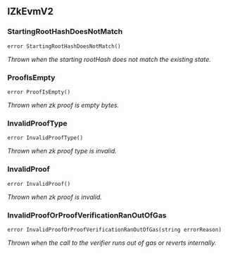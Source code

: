 ## IZkEvmV2

### StartingRootHashDoesNotMatch

```solidity
error StartingRootHashDoesNotMatch()
```

_Thrown when the starting rootHash does not match the existing state._

### ProofIsEmpty

```solidity
error ProofIsEmpty()
```

_Thrown when zk proof is empty bytes._

### InvalidProofType

```solidity
error InvalidProofType()
```

_Thrown when zk proof type is invalid._

### InvalidProof

```solidity
error InvalidProof()
```

_Thrown when zk proof is invalid._

### InvalidProofOrProofVerificationRanOutOfGas

```solidity
error InvalidProofOrProofVerificationRanOutOfGas(string errorReason)
```

_Thrown when the call to the verifier runs out of gas or reverts internally._

